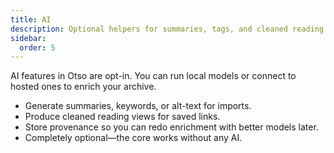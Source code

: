```yaml
---
title: AI
description: Optional helpers for summaries, tags, and cleaned reading views.
sidebar:
  order: 5
---
```


AI features in Otso are opt-in. You can run local models or connect to hosted ones to enrich your archive.

- Generate summaries, keywords, or alt-text for imports.
- Produce cleaned reading views for saved links.
- Store provenance so you can redo enrichment with better models later.
- Completely optional—the core works without any AI.
